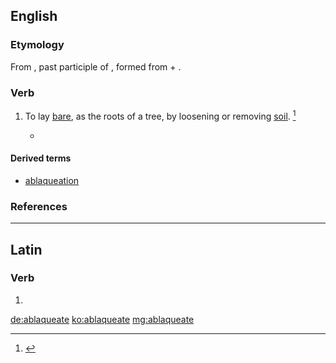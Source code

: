 ==English==

===Etymology===
From {{etyl|la|en}} {{term|ablaqueatus|ablaqueātus|loosened, dug up|lang=la}}, past participle of {{term|ablaqueo|ablaqueō|to disentangle|lang=la}}, formed from {{term|ab-|lang=la}} + {{term|laqueo|laqueō|noose|lang=la}}.

===Verb===
{{en-verb|ablaqueat|ing}}

# {{context|transitive|obsolete|lang=en}} To lay [[bare]], as the roots of a tree, by loosening or removing [[soil]]. {{defdate|Attested from around (1350 to 1470) until the mid 18<sup>th</sup> century.}}<ref name=SOED>{{reference-book | last =| first = | authorlink =  | coauthors =  | editor =Brown, Lesley  | others =  | title = The Shorter Oxford English Dictionary | origdate =  | origyear = 1933| origmonth =  | url =  | format =  | accessdate =  | accessyear =  | accessmonth =  | edition = 5th | date =  | year =2003| month =  | publisher =Oxford University Press  | location =Oxford, UK | language =  | id =  | doi = | isbn =978-0-19-860575-7 | lccn = | ol = | pages =5| chapter =  | chapterurl =  | quote =}}</ref>
#* {{quote-book|title=The Bucolics and Georgics of Virgil|author=[[w:Thomas Keightley (historian)|Thomas Keightley]]|year=1847|passage=After the autumnal equinox they were to be '''''ablaqueated''''' like the vines. Every third year they were to be dunged, and after some years (generally the eighth) to be pruned; for there was an old saying, to wit, ''eum qui aret olivetum rogare fructum; qui stercoret exorare; qui caedat cogere''.}}

====Derived terms====
* [[ablaqueation]]

===References===
<references/>

----

==Latin==

===Verb===
{{la-verb-form|ablaqueāte}}

# {{conjugation of|ablaqueo|ablaqueō|1|p|pres|act|imp|lang=la}}

[[de:ablaqueate]]
[[ko:ablaqueate]]
[[mg:ablaqueate]]